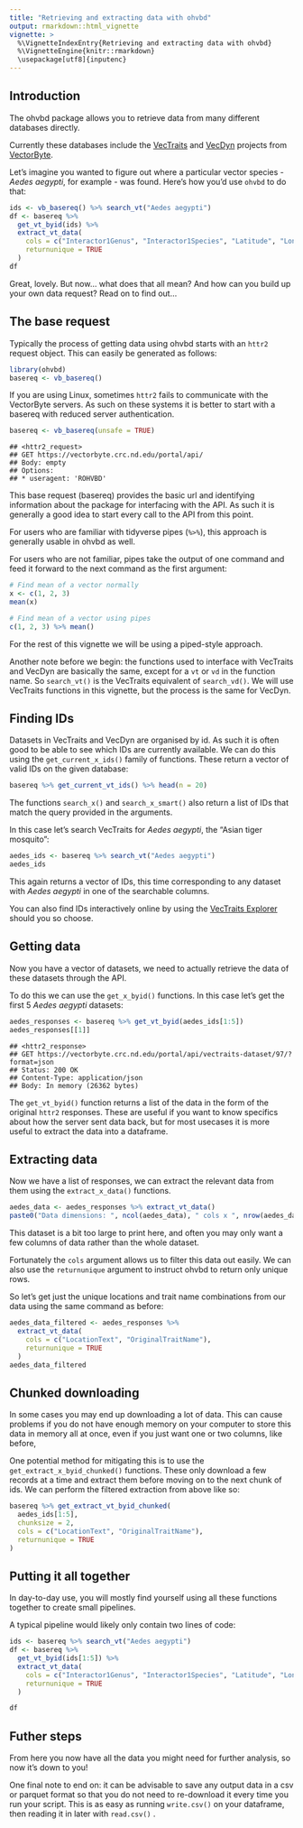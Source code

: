 ```yaml
---
title: "Retrieving and extracting data with ohvbd"
output: rmarkdown::html_vignette
vignette: >
  %\VignetteIndexEntry{Retrieving and extracting data with ohvbd}
  %\VignetteEngine{knitr::rmarkdown}
  \usepackage[utf8]{inputenc}
---
```


## Introduction

The ohvbd package allows you to retrieve data from many different databases directly.

Currently these databases include the [VecTraits](https://vectorbyte.crc.nd.edu/vectraits-explorer) and [VecDyn](https://vectorbyte.crc.nd.edu/vecdyn-datasets) projects from [VectorByte](https://www.vectorbyte.org/).

Let's imagine you wanted to figure out where a particular vector species - _Aedes aegypti_, for example - was found. Here's how you'd use `ohvbd` to do that:

```r
ids <- vb_basereq() %>% search_vt("Aedes aegypti")
df <- basereq %>%
  get_vt_byid(ids) %>%
  extract_vt_data(
    cols = c("Interactor1Genus", "Interactor1Species", "Latitude", "Longitude"),
    returnunique = TRUE
  )
df
```

Great, lovely. But now... what does that all mean? And how can you build up your own data request? Read on to find out...

## The base request

Typically the process of getting data using ohvbd starts with an `httr2` request object. This can easily be generated as follows:


```r
library(ohvbd)
basereq <- vb_basereq()
```

If you are using Linux, sometimes `httr2` fails to communicate with the VectorByte servers. As such on these systems it is better to start with a basereq with reduced server authentication.
<!-- Shim to make sure vignette builds on ubuntu-->
```r
basereq <- vb_basereq(unsafe = TRUE)
```

```         
## <httr2_request>
## GET https://vectorbyte.crc.nd.edu/portal/api/
## Body: empty
## Options:
## * useragent: 'ROHVBD'
```

This base request (basereq) provides the basic url and identifying information about the package for interfacing with the API. As such it is generally a good idea to start every call to the API from this point.

For users who are familiar with tidyverse pipes (`%>%`), this approach is generally usable in ohvbd as well.

For users who are not familiar, pipes take the output of one command and feed it forward to the next command as the first argument:

```r
# Find mean of a vector normally
x <- c(1, 2, 3)
mean(x)
```

```r
# Find mean of a vector using pipes
c(1, 2, 3) %>% mean()
```

For the rest of this vignette we will be using a piped-style approach.

Another note before we begin: the functions used to interface with VecTraits and VecDyn are basically the same, except for a `vt` or `vd` in the function name. So `search_vt()` is the VecTraits equivalent of `search_vd()`. We will use VecTraits functions in this vignette, but the process is the same for VecDyn.

## Finding IDs

Datasets in VecTraits and VecDyn are organised by id. As such it is often good to be able to see which IDs are currently available. We can do this using the `get_current_x_ids()` family of functions. These return a vector of valid IDs on the given database:

```r
basereq %>% get_current_vt_ids() %>% head(n = 20)
```

The functions `search_x()` and `search_x_smart()` also return a list of IDs that match the query provided in the arguments.

In this case let's search VecTraits for *Aedes aegypti*, the "Asian tiger mosquito":

```r
aedes_ids <- basereq %>% search_vt("Aedes aegypti")
aedes_ids
```

This again returns a vector of IDs, this time corresponding to any dataset with *Aedes aegypti* in one of the searchable columns.

You can also find IDs interactively online by using the [VecTraits Explorer](https://vectorbyte.crc.nd.edu/vectraits-explorer) should you so choose.

## Getting data

Now you have a vector of datasets, we need to actually retrieve the data of these datasets through the API.

To do this we can use the `get_x_byid()` functions. In this case let's get the first 5 *Aedes aegypti* datasets:

```r
aedes_responses <- basereq %>% get_vt_byid(aedes_ids[1:5])
aedes_responses[[1]]
```
```
## <httr2_response>
## GET https://vectorbyte.crc.nd.edu/portal/api/vectraits-dataset/97/?format=json
## Status: 200 OK
## Content-Type: application/json
## Body: In memory (26362 bytes)
```

The `get_vt_byid()` function returns a list of the data in the form of the original `httr2` responses. These are useful if you want to know specifics about how the server sent data back, but for most usecases it is more useful to extract the data into a dataframe.

## Extracting data

Now we have a list of responses, we can extract the relevant data from them using the `extract_x_data()` functions.

```r
aedes_data <- aedes_responses %>% extract_vt_data()
paste0("Data dimensions: ", ncol(aedes_data), " cols x ", nrow(aedes_data), " rows")
```

This dataset is a bit too large to print here, and often you may only want a few columns of data rather than the whole dataset.

Fortunately the `cols` argument allows us to filter this data out easily. We can also use the `returnunique` argument to instruct ohvbd to return only unique rows.

So let's get just the unique locations and trait name combinations from our data using the same command as before:

```r
aedes_data_filtered <- aedes_responses %>%
  extract_vt_data(
    cols = c("LocationText", "OriginalTraitName"),
    returnunique = TRUE
  )
aedes_data_filtered
```

## Chunked downloading

In some cases you may end up downloading a lot of data. This can cause problems if you do not have enough memory on your computer to store this data in memory all at once, even if you just want one or two columns, like before,

One potential method for mitigating this is to use the `get_extract_x_byid_chunked()` functions. These only download a few records at a time and extract them before moving on to the next chunk of ids. We can perform the filtered extraction from above like so:

```r
basereq %>% get_extract_vt_byid_chunked(
  aedes_ids[1:5],
  chunksize = 2,
  cols = c("LocationText", "OriginalTraitName"),
  returnunique = TRUE
)
```
## Putting it all together

In day-to-day use, you will mostly find yourself using all these functions together to create small pipelines.

A typical pipeline would likely only contain two lines of code:

```r
ids <- basereq %>% search_vt("Aedes aegypti")
df <- basereq %>%
  get_vt_byid(ids[1:5]) %>%
  extract_vt_data(
    cols = c("Interactor1Genus", "Interactor1Species", "Latitude", "Longitude"),
    returnunique = TRUE
  )
```
```r
df
```


## Futher steps

From here you now have all the data you might need for further analysis, so now it's down to you!

One final note to end on: it can be advisable to save any output data in a csv or parquet format so that you do not need to re-download it every time you run your script. This is as easy as running `write.csv()` on your dataframe, then reading it in later with `read.csv()`
.
